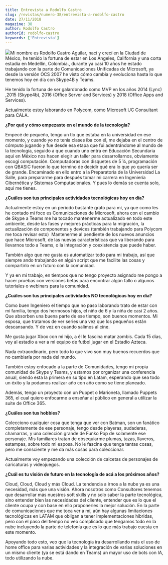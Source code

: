```yaml
---
title: Entrevista a Rodolfo Castro
slug: /revistas/numero-38/entrevista-a-rodolfo-castro
date: 27/11/2018
magazine: 38
author: Rodolfo Castro
authorId: rodolfo-castro
keywords: ['Entrevista']
---
```



<ArticleHeader frontmatter={props.pageContext.frontmatter} />



![](/../images/autores/rodolfo-castro.png#author)Mi nombre es Rodolfo Castro Aguilar, nací y crecí en la Ciudad de México, he tenido la fortuna de estar en Los Ángeles, California y una corta estadía en Medellín, Colombia., durante ya casi 10 años he estado trabajando con la parte de Comunicaciones Unificadas de Microsoft, ya desde la versión OCS 2007 he visto cómo cambia y evoluciona hasta lo que tenemos hoy en día con Skype4B y Teams.

He tenido la fortuna de ser galardonado como MVP en los años 2014 (Lync) ,2015 (Skype4b), 2016 (Office Server and Services) y 2018 (Office Apps and Services).

Actualmente estoy laborando en Polycom, como Microsoft UC Consultant para CALA.

**¿Por qué y cómo empezaste en el mundo de la tecnología?​**

Empecé de pequeño, tengo un tío que estaba en la universidad en ese momento, y cuando yo no tenía clases iba con él, me dejaba en el centro de cómputo jugando y fue desde esa etapa que fui adentrándome al mundo de la tecnología, seguido a que cuando uno entra en Educación Secundaria aquí en México nos hacen elegir un taller para desarrollarnos, obviamente escogí computación. Computadoras con disquetes de 5 ¼, programación con QBASIC fueron lo que termino de decidir qué era lo que yo quería ser de grande. Encaminado en ello entro a la Preparatoria de la Universidad La Salle, para prepararme para después tomar mi carrera en Ingeniería Cibernética y Sistemas Computacionales. Y pues lo demás se cuenta solo, aquí me tienes.

**¿Cuáles son tus principales actividades tecnológicas hoy en día?​**

Actualmente estoy en un periodo bastante grato para mí, ya que como les he contado mi foco es Comunicaciones de Microsoft, ahora con el cambio de Skype a Teams me ha tocado mantenerme actualizado en todo este ambiente, desde las fases y mejores prácticas para la migración, la actualización de componentes y devices (también trabajando para Polycom me toca revisar esto)  Mantenerme al pendiente de los nuevos anuncios que hace Microsoft, de las nuevas características que va liberando para llevarnos todo a Teams, o la integración y coexistencia que puede haber.

También algo que me gusta es automatizar todo para mi trabajo, así que siempre ando trabajando en algún script que me facilite las cosas y compartirlo en un futuro con la comunidad.

Y ya en mi trabajo, en tiempos que no tengo proyecto asignado me pongo a hacer pruebas con versiones betas para encontrar algún fallo o algunos tutoriales o webinars para la comunidad.

**¿Cuáles son tus principales actividades NO tecnológicas hoy en día?​**

Como buen Ingeniero el tiempo que no paso laborando trato de estar con mi familia, tengo dos hermosos hijos, el niño de 6 y la niña de casi 2 años. Que absorben una buena parte de ese tiempo, son buenos momentos. Mi esposa, que tratamos de ver series una vez que los pequeños están descansando. Y de vez en cuando salimos al cine.

Me gusta jugar Xbox con mi hijo, a él le fascina matar zombis. Cada 15 días, voy al estadio a ver a mi equipo de futbol jugar en el Estadio Azteca.

Nada extraordinario, pero todo lo que vivo son muy buenos recuerdos que no cambiaría por nada del mundo.

También estoy enfocado a la parte de Comunidades, tengo mi propia comunidad de Skype y Teams, y estamos por organizar una conferencia anual, siendo esta la primera en su tipo en Latam, esperando que sea todo un éxito y la podamos realizar año con año como se tiene planeado.

Además, tengo un proyecto con un Puppet o Marioneta, llamado Puppets 365, el cual quiero enfocarme a enseñar al público en general a utilizar la suite de Office 365.

**¿Cuáles son tus hobbies?​**

Colecciono cualquier cosa que tenga que ver con Batman, son un fanático completamente de ese personaje, tengo desde playeras, sudaderas, chamarras, y una colección grande de Funko Pop de solamente ese personaje. Mis familiares tratan de obsequiarme plumas, tazas, llaveros, estampas, sobre todo mi esposa. No le fascina que tenga tantas cosas, pero me consciente y me da más cosas para coleccionar.

Actualmente voy empezando una colección de calcetas de personajes de caricaturas y videojuegos.

**¿Cuál es tu visión de futuro en la tecnología de acá a los próximos años?**

Cloud, Cloud, Cloud y más Cloud. La tendencia a irnos a la nube ya es una necesidad, más que una visión. Ahora nosotros como Consultores tenemos que desarrollar más nuestros soft skills y no solo saber la parte tecnológica, sino entender bien las necesidades del cliente, entender que es lo que el cliente ocupa y con base en ello proponerles la mejor solución. En la parte de comunicaciones que me toca ver a mí, aún hay algunas limitaciones tecnológicas en LATAM que obligan a tener implementaciones hibridas, pero con el paso del tiempo no veo complicado que tengamos todo en la nube incluyendo la parte de telefonía que es lo que más trabajo cuesta en este momento.

Apoyando todo esto, veo que la tecnología ira desarrollando más el uso de home office para varias actividades y la integración de varias soluciones en un mismo cliente (ya se está dando en Teams) un mayor uso de bots con IA, todo utilizando la nube. ​


